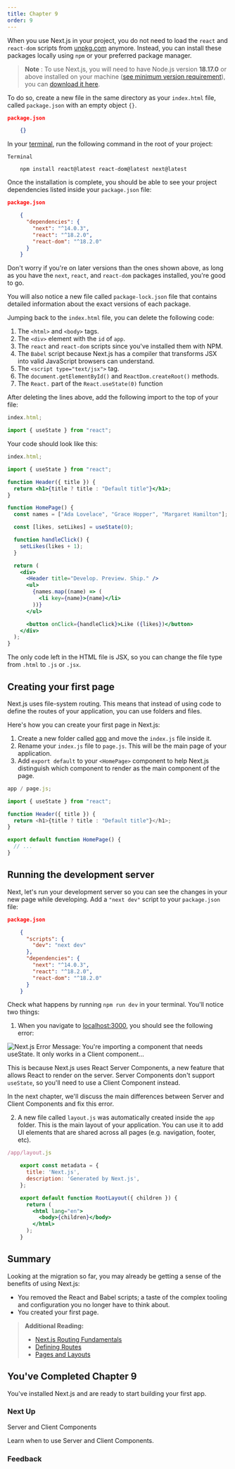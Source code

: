 ```yaml
---
title: Chapter 9
order: 9
---
```


When you use Next.js in your project, you do not need to load the `react` and
`react-dom` scripts from [unpkg.com](http://unpkg.com) anymore. Instead, you
can install these packages locally using `npm` or your preferred package
manager.

> **Note** : To use Next.js, you will need to have Node.js version **18.17.0**
> or above installed on your machine ([see minimum version
> requirement](/docs/getting-started/installation)), you can [download it
> here](https://nodejs.org/en/).

To do so, create a new file in the same directory as your `index.html` file,
called `package.json` with an empty object `{}`.

```json
package.json

    {}
```

In your [terminal](https://code.visualstudio.com/docs/terminal/basics), run
the following command in the root of your project:

```shel
Terminal

    npm install react@latest react-dom@latest next@latest
```

Once the installation is complete, you should be able to see your project
dependencies listed inside your `package.json` file:

```json
package.json

    {
      "dependencies": {
        "next": "^14.0.3",
        "react": "^18.2.0",
        "react-dom": "^18.2.0"
      }
    }
```

Don't worry if you're on later versions than the ones shown above, as long as
you have the `next`, `react`, and `react-dom` packages installed, you're good
to go.

You will also notice a new file called `package-lock.json` file that contains
detailed information about the exact versions of each package.

Jumping back to the `index.html` file, you can delete the following code:

1. The `<html>` and `<body>` tags.
2. The `<div>` element with the `id` of `app`.
3. The `react` and `react-dom` scripts since you've installed them with NPM.
4. The `Babel` script because Next.js has a compiler that transforms JSX into valid JavaScript browsers can understand.
5. The `<script type="text/jsx">` tag.
6. The `document.getElementById()` and `ReactDom.createRoot()` methods.
7. The `React.` part of the `React.useState(0)` function

After deleting the lines above, add the following import to the top of your
file:

```jsx
index.html;

import { useState } from "react";
```

Your code should look like this:

```jsx
index.html;

import { useState } from "react";

function Header({ title }) {
  return <h1>{title ? title : "Default title"}</h1>;
}

function HomePage() {
  const names = ["Ada Lovelace", "Grace Hopper", "Margaret Hamilton"];

  const [likes, setLikes] = useState(0);

  function handleClick() {
    setLikes(likes + 1);
  }

  return (
    <div>
      <Header title="Develop. Preview. Ship." />
      <ul>
        {names.map((name) => (
          <li key={name}>{name}</li>
        ))}
      </ul>

      <button onClick={handleClick}>Like ({likes})</button>
    </div>
  );
}
```

The only code left in the HTML file is JSX, so you can change the file type
from `.html` to `.js` or `.jsx`.

## Creating your first page

Next.js uses file-system routing. This means that instead of using code to
define the routes of your application, you can use folders and files.

Here's how you can create your first page in Next.js:

1. Create a new folder called [app](/docs/app/building-your-application/routing#the-app-router) and move the `index.js` file inside it.
2. Rename your `index.js` file to `page.js`. This will be the main page of your application.
3. Add `export default` to your `<HomePage>` component to help Next.js distinguish which component to render as the main component of the page.

```js
app / page.js;

import { useState } from "react";

function Header({ title }) {
  return <h1>{title ? title : "Default title"}</h1>;
}

export default function HomePage() {
  // ...
}
```

## Running the development server

Next, let's run your development server so you can see the changes in your new
page while developing. Add a `"next dev"` script to your `package.json` file:

```json
package.json

    {
      "scripts": {
        "dev": "next dev"
      },
      "dependencies": {
        "next": "^14.0.3",
        "react": "^18.2.0",
        "react-dom": "^18.2.0"
      }
    }
```

Check what happens by running `npm run dev` in your terminal. You'll notice
two things:

1. When you navigate to [localhost:3000](http://localhost:3000), you should see the following error:

![Next.js Error Message: You're importing a component that needs useState. It
only works in a Client
component...](https://vvlp2wl4yesgvvvr.public.blob.vercel-storage.com/vercel/react/learn-usestate-rsc-error-YqsfzQlUuu2m4EYORRYn3UCpksgxo8.webp)

This is because Next.js uses React Server Components, a new feature that
allows React to render on the server. Server Components don't support
`useState`, so you'll need to use a Client Component instead.

In the next chapter, we'll discuss the main differences between Server and
Client Components and fix this error.

2. A new file called `layout.js` was automatically created inside the `app` folder. This is the main layout of your application. You can use it to add UI elements that are shared across all pages (e.g. navigation, footer, etc).

```jsx
/app/layout.js

    export const metadata = {
      title: 'Next.js',
      description: 'Generated by Next.js',
    };

    export default function RootLayout({ children }) {
      return (
        <html lang="en">
          <body>{children}</body>
        </html>
      );
    }
```

## Summary

Looking at the migration so far, you may already be getting a sense of the
benefits of using Next.js:

- You removed the React and Babel scripts; a taste of the complex tooling and configuration you no longer have to think about.
- You created your first page.

> **Additional Reading:**
>
> - [Next.js Routing Fundamentals](/docs/app/building-your-application/routing)
> - [Defining Routes](/docs/app/building-your-application/routing/defining-routes)
> - [Pages and Layouts](/docs/app/building-your-application/routing/pages-and-layouts)

## You've Completed Chapter 9

You've installed Next.js and are ready to start building your first app.

### Next Up

Server and Client Components

Learn when to use Server and Client Components.

### Feedback
